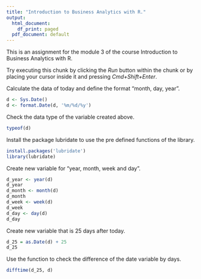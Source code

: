 ```yaml
---
title: "Introduction to Business Analytics with R."
output:
  html_document:
    df_print: paged
  pdf_document: default
---
```


This is an assignment for the module 3 of the course Introduction to Business Analytics with R.

Try executing this chunk by clicking the *Run* button within the chunk or by placing your cursor inside it and pressing *Cmd+Shift+Enter*. 

Calculate the data of today and define the format "month, day, year".

```r
d <- Sys.Date()
d <- format.Date(d, '%m/%d/%y')
```
Check the data type of the variable created above.
```r
typeof(d)
```
Install the package lubridate to use the pre defined functions of the library.
```r
install.packages('lubridate')
library(lubridate)
```
Create new variable for "year, month, week and day".
```r
d_year <- year(d)
d_year
d_month <- month(d)
d_month
d_week <- week(d)
d_week
d_day <- day(d)
d_day
```
Create new variable that is 25 days after today. 
```r
d_25 = as.Date(d) + 25
d_25
```
Use the function to check the difference of the date variable by days.
```r
difftime(d_25, d)
```
